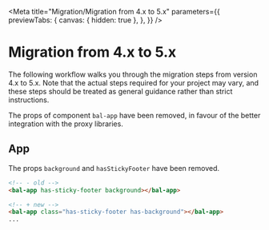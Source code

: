 
<Meta
  title="Migration/Migration from 4.x to 5.x"
  parameters={{
    previewTabs: {
      canvas: { hidden: true },
    },
  }}
/>

# Migration from 4.x to 5.x

The following workflow walks you through the migration steps from version 4.x to 5.x.
Note that the actual steps required for your project may vary, and these steps should be treated as general guidance rather than strict instructions.

The props of component `bal-app` have been removed, in favour of the better integration with the proxy libraries.

## App

The props `background` and `hasStickyFooter` have been removed.

```html
<!-- - old -->
<bal-app has-sticky-footer background></bal-app>

<!-- + new -->
<bal-app class="has-sticky-footer has-background"></bal-app>
...
```

<bal-doc-github link="/stories/migration/04-migration-from-4x-to-5x.stories.mdx"></bal-doc-github>
